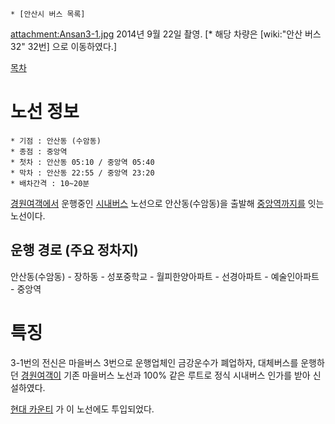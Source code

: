  * [안산시 버스 목록]

attachment:Ansan3-1.jpg
2014년 9월 22일 촬영.
[* 해당 차량은 [wiki:"안산 버스 32" 32번] 으로 이동하였다.]

[[목차]]
= 노선 정보 =
 * 기점 : 안산동 (수암동)
 * 종점 : 중앙역
 * 첫차 : 안산동 05:10 / 중앙역 05:40
 * 막차 : 안산동 22:55 / 중앙역 23:20
 * 배차간격 : 10~20분

[[경원여객]]에서 운행중인 [[시내버스]] 노선으로 안산동(수암동)을 출발해 [[중앙역(안산선)|중앙역]]까지를 잇는 노선이다.

== 운행 경로 (주요 정차지) ==
안산동(수암동) - 장하동 - 성포중학교 - 월피한양아파트 - 선경아파트 - 예술인아파트 - 중앙역

= 특징 =
3-1번의 전신은 마을버스 3번으로 운행업체인 금강운수가 폐업하자, 대체버스를 운행하던 [[경원여객]]이 기존 마을버스 노선과 100% 같은 루트로 정식 시내버스 인가를 받아 신설하였다.

[[현대 카운티]] 가 이 노선에도 투입되었다.
